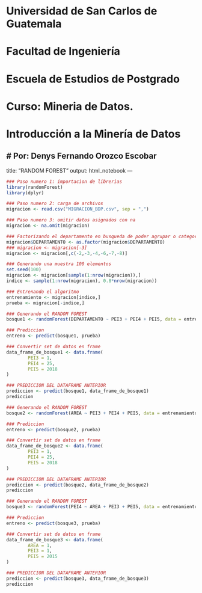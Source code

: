 # Universidad de San Carlos de Guatemala
# Facultad de Ingeniería
# Escuela de Estudios de Postgrado
# Curso: Mineria de Datos.
# Introducción a la Minería de Datos
# Por: Denys Fernando Orozco Escobar
---
title: "RANDOM FOREST"
output: html_notebook
---

```{r}
### Paso numero 1: importacion de librerias
library(randomForest)
library(dplyr)
```

```{r}
### Paso numero 2: carga de archivos
migracion <- read.csv("MIGRACION_BDP.csv", sep = ",")
```

```{r}
### Paso numero 3: omitir datos asignados con na
migracion <- na.omit(migracion)
```

```{r}
### Factorizando el departamento en busqueda de poder agrupar o categorizar por departamento
migracion$DEPARTAMENTO <- as.factor(migracion$DEPARTAMENTO)
### migracion <- migracion[-3]
migracion <- migracion[,c(-2,-3,-4,-6,-7,-8)]
```

```{r}
### Generando una muestra 100 elementos
set.seed(100)
migracion <- migracion[sample(1:nrow(migracion)),]
indice <- sample(1:nrow(migracion), 0.8*nrow(migracion))

```
```{r}
### Entrenando el algoritmo
entrenamiento <- migracion[indice,]
prueba <- migracion[-indice,]
```

```{r}
### Generando el RANDOM FOREST
bosque1 <- randomForest(DEPARTAMENTO ~ PEI3 + PEI4 + PEI5, data = entrenamiento, ntree = 50, mtry = 3)

### Prediccion
entreno <- predict(bosque1, prueba)

### Convertir set de datos en frame
data_frame_de_bosque1 <- data.frame(
        PEI3 = 1,
        PEI4 = 25,
        PEI5 = 2018
)

### PREDICCION DEL DATAFRAME ANTERIOR
prediccion <- predict(bosque1, data_frame_de_bosque1)
prediccion
```

```{r}
### Generando el RANDOM FOREST
bosque2 <- randomForest(AREA ~ PEI3 + PEI4 + PEI5, data = entrenamiento, ntree = 75, mtry = 3)

### Prediccion
entreno <- predict(bosque2, prueba)

### Convertir set de datos en frame
data_frame_de_bosque2 <- data.frame(
        PEI3 = 1,
        PEI4 = 25,
        PEI5 = 2018
)

### PREDICCION DEL DATAFRAME ANTERIOR
prediccion <- predict(bosque2, data_frame_de_bosque2)
prediccion
```

```{r}
### Generando el RANDOM FOREST
bosque3 <- randomForest(PEI4 ~ AREA + PEI3 + PEI5, data = entrenamiento, ntree = 50, mtry = 3)

### Prediccion
entreno <- predict(bosque3, prueba)

### Convertir set de datos en frame
data_frame_de_bosque3 <- data.frame(
        AREA = 1,
        PEI3 = 1,
        PEI5 = 2015
)

### PREDICCION DEL DATAFRAME ANTERIOR
prediccion <- predict(bosque3, data_frame_de_bosque3)
prediccion
```

```{r}

```

